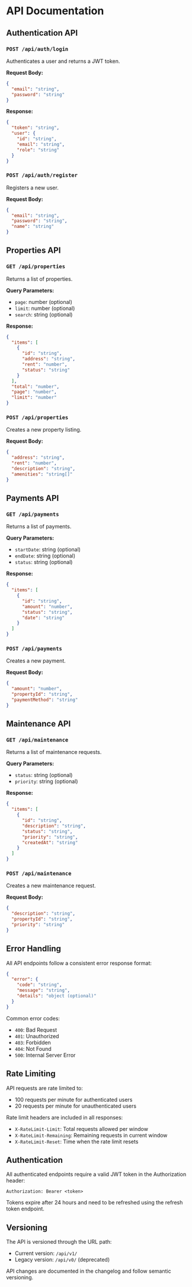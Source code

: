 
<Meta title="Documentation/API Reference" />

# API Documentation

## Authentication API

### `POST /api/auth/login`
Authenticates a user and returns a JWT token.

**Request Body:**
```json
{
  "email": "string",
  "password": "string"
}
```

**Response:**
```json
{
  "token": "string",
  "user": {
    "id": "string",
    "email": "string",
    "role": "string"
  }
}
```

### `POST /api/auth/register`
Registers a new user.

**Request Body:**
```json
{
  "email": "string",
  "password": "string",
  "name": "string"
}
```

## Properties API

### `GET /api/properties`
Returns a list of properties.

**Query Parameters:**
- `page`: number (optional)
- `limit`: number (optional)
- `search`: string (optional)

**Response:**
```json
{
  "items": [
    {
      "id": "string",
      "address": "string",
      "rent": "number",
      "status": "string"
    }
  ],
  "total": "number",
  "page": "number",
  "limit": "number"
}
```

### `POST /api/properties`
Creates a new property listing.

**Request Body:**
```json
{
  "address": "string",
  "rent": "number",
  "description": "string",
  "amenities": "string[]"
}
```

## Payments API

### `GET /api/payments`
Returns a list of payments.

**Query Parameters:**
- `startDate`: string (optional)
- `endDate`: string (optional)
- `status`: string (optional)

**Response:**
```json
{
  "items": [
    {
      "id": "string",
      "amount": "number",
      "status": "string",
      "date": "string"
    }
  ]
}
```

### `POST /api/payments`
Creates a new payment.

**Request Body:**
```json
{
  "amount": "number",
  "propertyId": "string",
  "paymentMethod": "string"
}
```

## Maintenance API

### `GET /api/maintenance`
Returns a list of maintenance requests.

**Query Parameters:**
- `status`: string (optional)
- `priority`: string (optional)

**Response:**
```json
{
  "items": [
    {
      "id": "string",
      "description": "string",
      "status": "string",
      "priority": "string",
      "createdAt": "string"
    }
  ]
}
```

### `POST /api/maintenance`
Creates a new maintenance request.

**Request Body:**
```json
{
  "description": "string",
  "propertyId": "string",
  "priority": "string"
}
```

## Error Handling

All API endpoints follow a consistent error response format:

```json
{
  "error": {
    "code": "string",
    "message": "string",
    "details": "object (optional)"
  }
}
```

Common error codes:
- `400`: Bad Request
- `401`: Unauthorized
- `403`: Forbidden
- `404`: Not Found
- `500`: Internal Server Error

## Rate Limiting

API requests are rate limited to:
- 100 requests per minute for authenticated users
- 20 requests per minute for unauthenticated users

Rate limit headers are included in all responses:
- `X-RateLimit-Limit`: Total requests allowed per window
- `X-RateLimit-Remaining`: Remaining requests in current window
- `X-RateLimit-Reset`: Time when the rate limit resets

## Authentication

All authenticated endpoints require a valid JWT token in the Authorization header:

```
Authorization: Bearer <token>
```

Tokens expire after 24 hours and need to be refreshed using the refresh token endpoint.

## Versioning

The API is versioned through the URL path:
- Current version: `/api/v1/`
- Legacy version: `/api/v0/` (deprecated)

API changes are documented in the changelog and follow semantic versioning.
